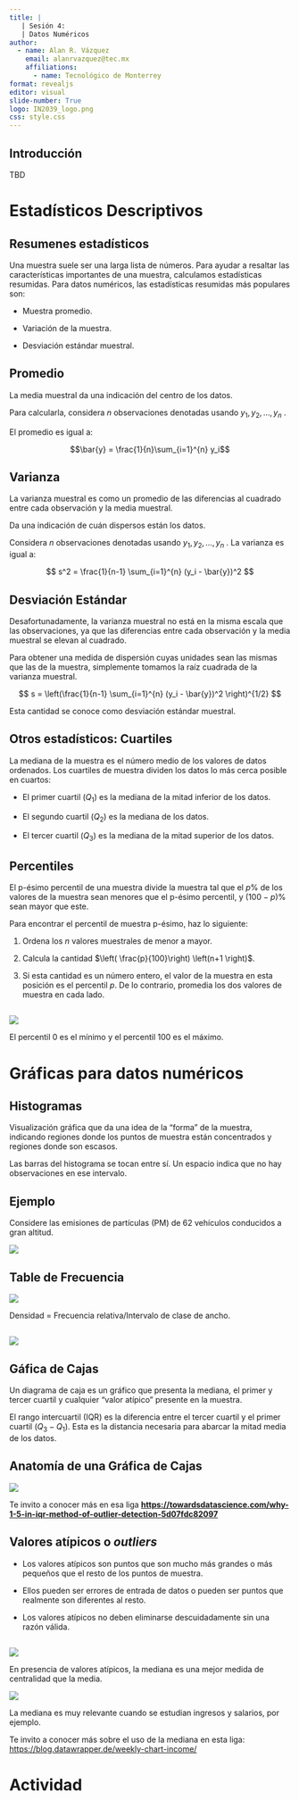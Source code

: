 ```yaml
---
title: |
   | Sesión 4: 
   | Datos Numéricos  
author: 
  - name: Alan R. Vázquez
    email: alanrvazquez@tec.mx
    affiliations:
      - name: Tecnológico de Monterrey
format: revealjs
editor: visual
slide-number: True
logo: IN2039_logo.png
css: style.css
---
```


## Introducción

TBD

# Estadísticos Descriptivos

## Resumenes estadísticos

Una muestra suele ser una larga lista de números. Para ayudar a resaltar las características importantes de una muestra, calculamos estadísticas resumidas. Para datos numéricos, las estadísticas resumidas más populares son:

-   Muestra promedio.

-   Variación de la muestra.

-   Desviación estándar muestral.

## Promedio

La media muestral da una indicación del centro de los datos.

Para calcularla, considera $n$ observaciones denotadas usando $y_1, y_2, \ldots, y_n$ .

El promedio es igual a:

$$\bar{y} = \frac{1}{n}\sum_{i=1}^{n} y_i$$

## Varianza

La varianza muestral es como un promedio de las diferencias al cuadrado entre cada observación y la media muestral.

Da una indicación de cuán dispersos están los datos.

Considera $n$ observaciones denotadas usando $y_1, y_2, \ldots, y_n$ . La varianza es igual a:

$$
s^2 = \frac{1}{n-1} \sum_{i=1}^{n} (y_i - \bar{y})^2
$$

## Desviación Estándar

Desafortunadamente, la varianza muestral no está en la misma escala que las observaciones, ya que las diferencias entre cada observación y la media muestral se elevan al cuadrado.

Para obtener una medida de dispersión cuyas unidades sean las mismas que las de la muestra, simplemente tomamos la raíz cuadrada de la varianza muestral.

$$
s = \left(\frac{1}{n-1} \sum_{i=1}^{n} (y_i - \bar{y})^2 \right)^{1/2}
$$

Esta cantidad se conoce como desviación estándar muestral.

## Otros estadísticos: Cuartiles

La mediana de la muestra es el número medio de los valores de datos ordenados. Los cuartiles de muestra dividen los datos lo más cerca posible en cuartos:

-   El primer cuartil ($Q_1$) es la mediana de la mitad inferior de los datos.

-   El segundo cuartil ($Q_2$) es la mediana de los datos.

-   El tercer cuartil ($Q_3$) es la mediana de la mitad superior de los datos.

## Percentiles

El p-ésimo percentil de una muestra divide la muestra tal que el $p$% de los valores de la muestra sean menores que el p-ésimo percentil, y ($100 - p$)% sean mayor que este.

Para encontrar el percentil de muestra p-ésimo, haz lo siguiente:

1.  Ordena los $n$ valores muestrales de menor a mayor.

2.  Calcula la cantidad $\left( \frac{p}{100}\right) \left(n+1 \right)$.

3.  Si esta cantidad es un número entero, el valor de la muestra en esta posición es el percentil $p$. De lo contrario, promedia los dos valores de muestra en cada lado.

## 

![](images/clipboard-1950324610.png)

El percentil 0 es el mínimo y el percentil 100 es el máximo.

# Gráficas para datos numéricos

## Histogramas

Visualización gráfica que da una idea de la “forma” de la muestra, indicando regiones donde los puntos de muestra están concentrados y regiones donde son escasos.

Las barras del histograma se tocan entre sí. Un espacio indica que no hay observaciones en ese intervalo.

## Ejemplo

Considere las emisiones de partículas (PM) de 62 vehículos conducidos a gran altitud.

![](images/clipboard-2617005649.png)

## Table de Frecuencia

![](images/clipboard-2941409444.png)

Densidad = Frecuencia relativa/Intervalo de clase de ancho.

## 

![](images/clipboard-1381544110.png)

## Gáfica de Cajas

Un diagrama de caja es un gráfico que presenta la mediana, el primer y tercer cuartil y cualquier "valor atípico" presente en la muestra.

El rango intercuartil (IQR) es la diferencia entre el tercer cuartil y el primer cuartil ($Q_3 - Q_1$). Esta es la distancia necesaria para abarcar la mitad media de los datos.

## Anatomía de una Gráfica de Cajas

![](images/clipboard-84021266.png)

Te invito a conocer más en esa liga **<https://towardsdatascience.com/why-1-5-in-iqr-method-of-outlier-detection-5d07fdc82097>**

## Valores atípicos o *outliers*

-   Los valores atípicos son puntos que son mucho más grandes o más pequeños que el resto de los puntos de muestra.

-   Ellos pueden ser errores de entrada de datos o pueden ser puntos que realmente son diferentes al resto.

-    Los valores atípicos no deben eliminarse descuidadamente sin una razón válida.

## 

![](images/clipboard-239924690.png)

En presencia de valores atípicos, la mediana es una mejor medida de centralidad que la media.

![](images/clipboard-1917186197.png)

La mediana es muy relevante cuando se estudian ingresos y salarios, por ejemplo.

Te invito a conocer más sobre el uso de la mediana en esta liga: <https://blog.datawrapper.de/weekly-chart-income/>

# Actividad

